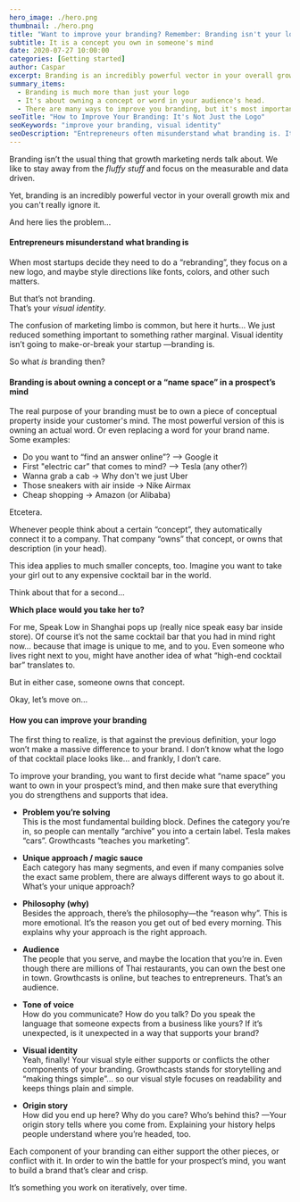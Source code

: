 ```yaml
---
hero_image: ./hero.png
thumbnail: ./hero.png
title: "Want to improve your branding? Remember: Branding isn't your logo"
subtitle: It is a concept you own in someone's mind
date: 2020-07-27 10:00:00
categories: [Getting started]
author: Caspar
excerpt: Branding is an incredibly powerful vector in your overall growth mix. But you have to understand what it is actually about.
summary_items:
  - Branding is much more than just your logo
  - It's about owning a concept or word in your audience's head.
  - There are many ways to improve you branding, but it's most important that you stay consistent.
seoTitle: "How to Improve Your Branding: It's Not Just the Logo"
seoKeywords: "improve your branding, visual identity"
seoDescription: "Entrepreneurs often misunderstand what branding is. It's more than a logo and some colours - it's about occupying space in your audience's head, here's how."
---
```


Branding isn’t the usual thing that growth marketing nerds talk about. We like to stay away from the _fluffy stuff_ and focus on the measurable and data driven.

Yet, branding is an incredibly powerful vector in your overall growth mix and you can't really ignore it.

And here lies the problem…

#### **Entrepreneurs misunderstand what branding is**

When most startups decide they need to do a “rebranding”, they focus on a new logo, and maybe style directions like fonts, colors, and other such matters.

But that’s not branding.  
That’s your _visual identity_.

The confusion of marketing limbo is common, but here it hurts… We just reduced something important to something rather marginal. Visual identity isn’t going to make-or-break your startup —branding is.

So what _is_ branding then?

#### **Branding is about owning a concept or a “name space” in a prospect’s mind**

The real purpose of your branding must be to own a piece of conceptual property inside your customer's mind. The most powerful version of this is owning an actual word. Or even replacing a word for your brand name. Some examples:

- Do you want to “find an answer online”? —> Google it
- First "electric car” that comes to mind? —> Tesla (any other?)
- Wanna grab a cab -> Why don't we just Uber
- Those sneakers with air inside -> Nike Airmax
- Cheap shopping -> Amazon (or Alibaba)

Etcetera.

Whenever people think about a certain “concept”, they automatically connect it to a company. That company “owns” that concept, or owns that description (in your head).

This idea applies to much smaller concepts, too. Imagine you want to take your girl out to any expensive cocktail bar in the world.

Think about that for a second…

**Which place would you take her to?**

For me, Speak Low in Shanghai pops up (really nice speak easy bar inside store). Of course it’s not the same cocktail bar that you had in mind right now… because that image is unique to me, and to you. Even someone who lives right next to you, might have another idea of what “high-end cocktail bar” translates to.

But in either case, someone owns that concept.

Okay, let’s move on…

#### **How you can improve your branding**

The first thing to realize, is that against the previous definition, your logo won’t make a massive difference to your brand. I don’t know what the logo of that cocktail place looks like… and frankly, I don’t care.

To improve your branding, you want to first decide what “name space” you want to own in your prospect’s mind, and then make sure that everything you do strengthens and supports that idea.

- **Problem you’re solving**  
  This is the most fundamental building block. Defines the category you’re in, so people can mentally “archive” you into a certain label. Tesla makes “cars”. Growthcasts “teaches you marketing”.

- **Unique approach / magic sauce**  
  Each category has many segments, and even if many companies solve the exact same problem, there are always different ways to go about it. What’s your unique approach?

- **Philosophy (why)**  
  Besides the approach, there’s the philosophy—the “reason why”. This is more emotional. It’s the reason you get out of bed every morning. This explains why your approach is the right approach.

- **Audience**  
  The people that you serve, and maybe the location that you’re in. Even though there are millions of Thai restaurants, you can own the best one in town. Growthcasts is online, but teaches to entrepreneurs. That’s an audience.

- **Tone of voice**  
  How do you communicate? How do you talk? Do you speak the language that someone expects from a business like yours? If it’s unexpected, is it unexpected in a way that supports your brand?

- **Visual identity**  
  Yeah, finally! Your visual style either supports or conflicts the other components of your branding. Growthcasts stands for storytelling and “making things simple”… so our visual style focuses on readability and keeps things plain and simple.

- **Origin story**  
  How did you end up here? Why do you care? Who’s behind this? —Your origin story tells where you come from. Explaining your history helps people understand where you’re headed, too.

Each component of your branding can either support the other pieces, or conflict with it. In order to win the battle for your prospect’s mind, you want to build a brand that’s clear and crisp.

It’s something you work on iteratively, over time.
